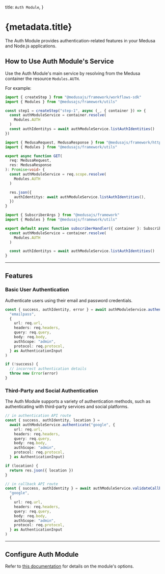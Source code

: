 
  title: `Auth Module`,
}

# {metadata.title}

The Auth Module provides authentication-related features in your Medusa and Node.js applications.

## How to Use Auth Module's Service

Use the Auth Module's main service by resolving from the Medusa container the resource `Modules.AUTH`.

For example:

<CodeTabs groupId="resource-type">
  <CodeTab label="Workflow Step" value="workflow-step">

```ts title="src/workflows/hello-world/step1.ts"
import { createStep } from "@medusajs/framework/workflows-sdk"
import { Modules } from "@medusajs/framework/utils"

const step1 = createStep("step-1", async (_, { container }) => {
  const authModuleService = container.resolve(
    Modules.AUTH
  )
  const authIdentitys = await authModuleService.listAuthIdentities()
})
```

  </CodeTab>
  <CodeTab label="API Route" value="api-route">

```ts title="src/api/store/custom/route.ts"
import { MedusaRequest, MedusaResponse } from "@medusajs/framework/http"
import { Modules } from "@medusajs/framework/utils"

export async function GET(
  req: MedusaRequest,
  res: MedusaResponse
): Promise<void> {
  const authModuleService = req.scope.resolve(
    Modules.AUTH
  )

  res.json({
    authIdentitys: await authModuleService.listAuthIdentities(),
  })
}
```

  </CodeTab>
  <CodeTab label="Subscriber" value="subscribers">

```ts title="src/subscribers/custom-handler.ts"
import { SubscriberArgs } from "@medusajs/framework"
import { Modules } from "@medusajs/framework/utils"

export default async function subscriberHandler({ container }: SubscriberArgs) {
  const authModuleService = container.resolve(
    Modules.AUTH
  )

  const authIdentitys = await authModuleService.listAuthIdentities()
}
```

  </CodeTab>
</CodeTabs>

---

## Features

### Basic User Authentication

Authenticate users using their email and password credentials.

```ts
const { success, authIdentity, error } = await authModuleService.authenticate(
  "emailpass",
  {
    url: req.url,
    headers: req.headers,
    query: req.query,
    body: req.body,
    authScope: "admin",
    protocol: req.protocol,
  } as AuthenticationInput
)

if (!success) {
  // incorrect authentication details
  throw new Error(error)
}
```

### Third-Party and Social Authentication

The Auth Module supports a variety of authentication methods, such as authenticating with third-party services and social platforms.

```ts
// in authentication API route
const { success, authIdentity, location } =
  await authModuleService.authenticate("google", {
    url: req.url,
    headers: req.headers,
    query: req.query,
    body: req.body,
    authScope: "admin",
    protocol: req.protocol,
  } as AuthenticationInput)

if (location) {
  return res.json({ location })
}

// in callback API route
const { success, authIdentity } = await authModuleService.validateCallback(
  "google",
  {
    url: req.url,
    headers: req.headers,
    query: req.query,
    body: req.body,
    authScope: "admin",
    protocol: req.protocol,
  } as AuthenticationInput
)
```

---

## Configure Auth Module

Refer to [this documentation](./module-options/page.mdx) for details on the module's options.
